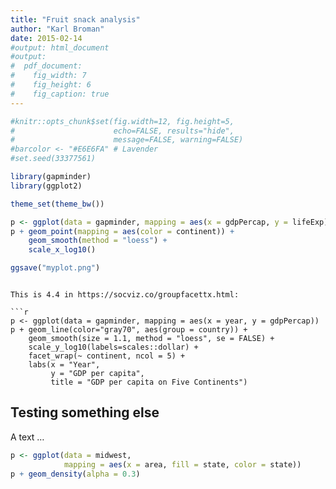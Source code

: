 ```yaml
---
title: "Fruit snack analysis"
author: "Karl Broman"
date: 2015-02-14
#output: html_document
#output:
#  pdf_document:
#    fig_width: 7
#    fig_height: 6
#    fig_caption: true
---
```


```r
#knitr::opts_chunk$set(fig.width=12, fig.height=5,
#                      echo=FALSE, results="hide",
#                      message=FALSE, warning=FALSE)
#barcolor <- "#E6E6FA" # Lavender
#set.seed(33377561)
```

```r
library(gapminder)
library(ggplot2)

theme_set(theme_bw())
```

```r
p <- ggplot(data = gapminder, mapping = aes(x = gdpPercap, y = lifeExp))
p + geom_point(mapping = aes(color = continent)) +
    geom_smooth(method = "loess") +
    scale_x_log10()
```

```r
ggsave("myplot.png")
```
```

This is 4.4 in https://socviz.co/groupfacettx.html:

```r
p <- ggplot(data = gapminder, mapping = aes(x = year, y = gdpPercap))
p + geom_line(color="gray70", aes(group = country)) +
    geom_smooth(size = 1.1, method = "loess", se = FALSE) +
    scale_y_log10(labels=scales::dollar) +
    facet_wrap(~ continent, ncol = 5) +
    labs(x = "Year",
         y = "GDP per capita",
         title = "GDP per capita on Five Continents")
```


## Testing something else

A text ...

```r
p <- ggplot(data = midwest,
            mapping = aes(x = area, fill = state, color = state))
p + geom_density(alpha = 0.3)
```
